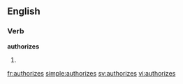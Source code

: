 ==English==

===Verb===
'''authorizes'''

# {{third-person singular of|[[authorize]]}}

[[fr:authorizes]]
[[simple:authorizes]]
[[sv:authorizes]]
[[vi:authorizes]]